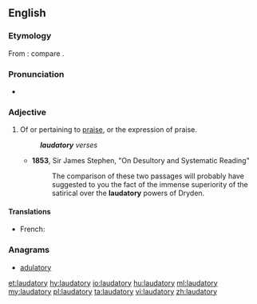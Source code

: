 ==English==

===Etymology===
From {{etyl|la|en}} {{term|laudatorius|lang=la}}: compare {{etyl|fro|en}} {{term|laudatoire|lang=fro}}.

===Pronunciation===
* {{a|UK}} {{IPA|/ˈlɔːdətɹi/|lang=en}}

===Adjective===
{{en-adj}}

# Of or pertaining to [[praise]], or the expression of praise.
#: '''''laudatory''' verses''
#* '''1853''', Sir James Stephen, "On Desultory and Systematic Reading"
#*: The comparison of these two passages will probably have suggested to you the fact of the immense superiority of the satirical over the '''laudatory''' powers of Dryden.

====Translations====
{{trans-top|of or pertaining to praise}}
* French: {{t+|fr|élogieux}}
{{trans-bottom}}

===Anagrams===
* [[adulatory#English|adulatory]]

[[et:laudatory]]
[[hy:laudatory]]
[[io:laudatory]]
[[hu:laudatory]]
[[ml:laudatory]]
[[my:laudatory]]
[[pl:laudatory]]
[[ta:laudatory]]
[[vi:laudatory]]
[[zh:laudatory]]
